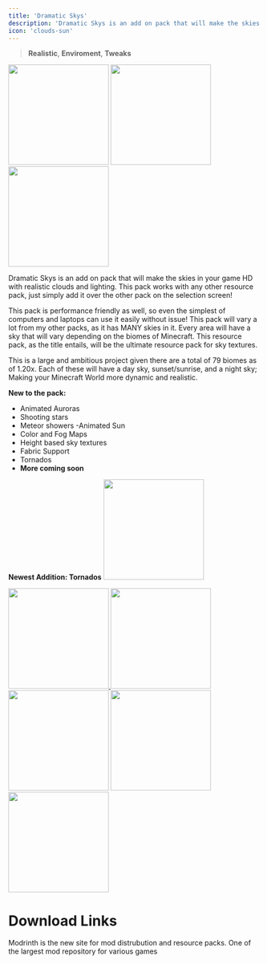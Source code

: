 ```yaml
---
title: 'Dramatic Skys'
description: 'Dramatic Skys is an add on pack that will make the skies in your game HD with realistic clouds and lighting. This pack works with any other resource pack, just simply add it over any other pack on the selection screen!'
icon: 'clouds-sun'
---
```


> <Icon icon="image" iconType="regular" /> **Realistic**, <Icon icon="sun-bright" iconType="regular" /> **Enviroment**, <Icon icon="pen-to-square" iconType="solid" /> **Tweaks**

<img height="200" noZoom src="/images/da-banner.png" />
<a href="https://www.patreon.com/thebaum64" target="_blank">
  <img height="200" noZoom src="/images/ds-patreon.png" />
</a>
<a href="https://discord.gg/AdTUsPUxyA" target="_blank">
  <img height="200" noZoom src="/images/ds-discord.png" />
</a>

Dramatic Skys is an add on pack that will make the skies in your game HD with realistic clouds and lighting. This pack works with any other resource pack, just simply add it over the other pack on the selection screen!

This pack is performance friendly as well, so even the simplest of computers and laptops can use it easily without issue! This pack will vary a lot from my other packs, as it has MANY skies in it. Every area will have a sky that will vary depending on the biomes of Minecraft. This resource pack, as the title entails, will be the ultimate resource pack for sky textures.

This is a large and ambitious project given there are a total of 79 biomes as of 1.20x. Each of these will have a day sky, sunset/sunrise, and a night sky; Making your Minecraft World more dynamic and realistic.

**New to the pack:**

  - Animated Auroras
  - Shooting stars
  - Meteor showers -Animated Sun
  - Color and Fog Maps
  - Height based sky textures
  - Fabric Support
  - Tornados
  - **More coming soon**

**Newest Addition: Tornados**
<img height="200" noZoom src="/images/ds-tornado.gif" />

<Accordion title="Patreon Info">
  <a href="https://www.patreon.com/thebaum64" target="_blank">
  <img height="200" noZoom src="/images/ds-patreoninfo.png" />
  </a>
</Accordion>

<img height="200" noZoom src="/images/ds-1.png" />
<img height="200" noZoom src="/images/ds-2.png" />
<img height="200" noZoom src="/images/ds-3.png" />
<img height="200" noZoom src="/images/ds-4.png" />

# Download Links

<CardGroup cols={2}>
  <Card 
    title="Modrinth Download Link"
    icon= "download"
    href="https://modrinth.com/resourcepack/dramatic-skys"
  >
    Modrinth is the new site for mod distrubution and resource packs.
  </Card>
  <Card
    title="Curseforge Download Link"
    icon="download"
    href="https://www.curseforge.com/minecraft/texture-packs/dramatic-skys"
  >
    One of the largest mod repository for various games
  </Card>
</CardGroup>